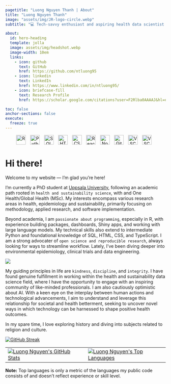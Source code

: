 ```yaml
---
pagetitle: "Luong Nguyen Thanh | About"
title: "Luong Nguyen Thanh"
image: "assets/img/JR-logo-circle.webp"
subtitle: "💻 Tech-savvy enthusiast and aspiring health data scientist 🩺"

about:
  id: hero-heading
  template: jolla
  image: assets/img/headshot.webp
  image-width: 10em
  links:
    - icon: github
      text: GitHub
      href: https://github.com/ntluong95
    - icon: linkedin
      text: LinkedIn
      href: https://www.linkedin.com/in/ntluong95/
    - icon: briefcase-fill
      text: Research Profile
      href: https://scholar.google.com/citations?user=F2Rlba0AAAAJ&hl=en

toc: false
anchor-sections: false
execute: 
  freeze: true
---
```


::: {#hero-heading}
:::

<!-- Search in "Go to file" here https://github.com/devicons/devicon -->

<p align="center" style="margin: 0em 0;"> <img src="https://cdn.jsdelivr.net/gh/devicons/devicon/icons/r/r-plain.svg" alt="R" width="30px" style="padding-right:10px;"/> <img src="https://cdn.jsdelivr.net/gh/devicons/devicon/icons/python/python-plain.svg" alt="Python" width="30px" style="padding-right:10px;"/> <img src="https://cdn.jsdelivr.net/gh/devicons/devicon/icons/mysql/mysql-original.svg" alt="SQL" width="30px" style="padding-right:10px;"/> <img src="https://cdn.jsdelivr.net/gh/devicons/devicon/icons/html5/html5-original.svg" alt="HTML" width="30px" style="padding-right:10px;"/> <img src="https://cdn.jsdelivr.net/gh/devicons/devicon/icons/css3/css3-original.svg" alt="CSS" width="30px" style="padding-right:10px;"/> <img src="https://cdn.jsdelivr.net/gh/devicons/devicon/icons/react/react-original.svg" alt="React" width="30px" style="padding-right:10px;"/> <img src="https://cdn.jsdelivr.net/gh/devicons/devicon/icons/nodejs/nodejs-original.svg" alt="NodeJS" width="30px" style="padding-right:10px;"/> <img src="https://cdn.jsdelivr.net/gh/devicons/devicon/icons/git/git-original.svg" alt="Git" width="30px" style="padding-right:10px;"/> <img src="https://cdn.jsdelivr.net/gh/devicons/devicon/icons/vscode/vscode-original.svg" alt="VSCode" width="30px" style="padding-right:10px;"/> <img src="https://cdn.jsdelivr.net/gh/devicons/devicon/icons/rstudio/rstudio-original.svg" alt="VSCode" width="30px" style="padding-right:10px;"/> </p>

# Hi there!

Welcome to my website — I'm glad you're here!

I'm currently a PhD student at [Uppsala University](https://www.uu.se/en/contact-and-organisation/staff?query=N21-1055), following an academic path rooted in `health and sustainability science`, with and One Health/Global Health (MSc). My interests encompass various research areas in health, epidemiology and sustainability, primarily focusing on methodology, applied research, and software implementation.

Beyond academia, I am `passionate about programming`, especially in R, with experience building packages, dashboards, Shiny apps, and working with large language models. My technical skills also extend to intermediate Python and foundational knowledge of SQL, HTML, CSS, and TypeScript. I am a strong advocater of `open science and reproducible research`, always looking for ways to streamline workflow. Lately, I’ve been diving deeper into environmental epidemiology, clinical trials and data engineering.

::: {data-iframe-width="150" data-iframe-height="270" data-share-badge-id="fe87f90a-7103-44e5-a933-36930f81216c" data-share-badge-host="https://www.credly.com"}
:::


![](assets/img/extensions.png){fig-align="center"}

My guiding principles in life are `kindness`, `discipline`, and `integrity`. I have found genuine fulfillment in working within the health and sustainability data science field, where I have the opportunity to engage with an inspiring community of like-minded professionals. I am also cautiously optimistic about AI. With a keen eye on the interplay between human actions and technological advancements, I aim to understand and leverage this relationship for societal and health betterment, seeking to uncover novel ways in which technology can be harnessed to shape positive health outcomes.

In my spare time, I love exploring history and diving into subjects related to religion and culture.

[![GitHub Streak](https://streak-stats.demolab.com?user=ntluong95&theme=react&hide_border=true&fire=FF8C3E&ring=FF9FE1&stroke=FF9FE1)](https://git.io/streak-stats)

|  |  |
|------------------------------------|------------------------------------|
| [![Luong Nguyen's GitHub Stats](https://github-readme-stats-wdme.vercel.app/api?username=ntluong95&theme=react&text_color=7cc0e2&title_color=7cc0e2&show_icons=true&icon_color=ff9fe1&hide_border=true){alt="Luong Nguyen's GitHub Stats"}](https://github.com/anuraghazra/github-readme-stats) | [![Luong Nguyen's Top Languages](https://github-readme-stats-wdme.vercel.app/api/top-langs/?username=ntluong95&layout=compact&theme=react&text_color=7cc0e2&title_color=7cc0e2&hide_border=true&hide=shell,css,html){alt="Luong Nguyen's Top Languages"}](https://github.com/anuraghazra/github-readme-stats) |

<b>Note:</b> Top languages is only a metric of the languages my public code consists of and doesn't reflect experience or skill level.

<!-- ![](assets/img/winner-quote.jpg){fig-align="center"} -->